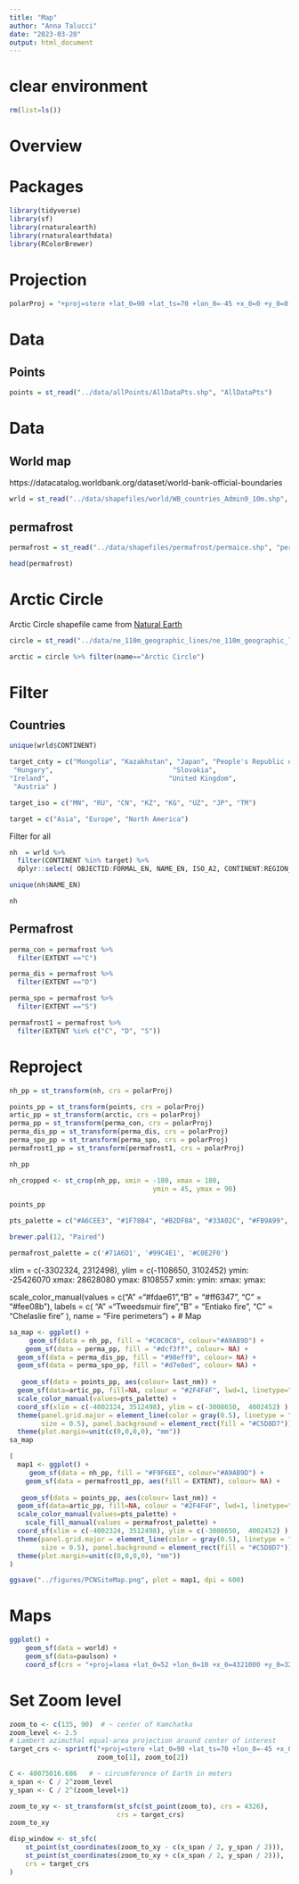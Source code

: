 ```yaml
---
title: "Map"
author: "Anna Talucci"
date: "2023-03-20"
output: html_document
---
```

# clear environment
```r
rm(list=ls())
```


# Overview

# Packages
```r
library(tidyverse)
library(sf)
library(rnaturalearth)
library(rnaturalearthdata)
library(RColorBrewer)
```
# Projection
```r
polarProj = "+proj=stere +lat_0=90 +lat_ts=70 +lon_0=-45 +x_0=0 +y_0=0 +datum=WGS84 +units=m +no_defs +type=crs"
```
# Data


## Points

```r
points = st_read("../data/allPoints/AllDataPts.shp", "AllDataPts")
```

# Data

## World map
https://datacatalog.worldbank.org/dataset/world-bank-official-boundaries

```r
wrld = st_read("../data/shapefiles/world/WB_countries_Admin0_10m.shp", "WB_countries_Admin0_10m")
```


## permafrost
```r
permafrost = st_read("../data/shapefiles/permafrost/permaice.shp", "permaice")
```

```r
head(permafrost)
```

# Arctic Circle 
Arctic Circle shapefile came from [Natural Earth](https://www.naturalearthdata.com/downloads/110m-physical-vectors/110m-geographic-lines/)

```r
circle = st_read("../data/ne_110m_geographic_lines/ne_110m_geographic_lines.shp", "ne_110m_geographic_lines") 
```
```r
arctic = circle %>% filter(name=="Arctic Circle")
```




# Filter
## Countries

```r
unique(wrld$CONTINENT)
```


```r
target_cnty = c("Mongolia", "Kazakhstan", "Japan", "People's Republic of China", "Russia", "Uzbekistan", "Canada", "Greenland", "United States of America", "Czech Republic", "Germany", "Estonia", "Latvia", "Norway", "Sweden", "Finland", "Denmark",         "Romania",                             
 "Hungary",                              "Slovakia",                             "Poland",                              
"Ireland",                              "United Kingdom",                       "Greece",                              
 "Austria" )
```

```r
target_iso = c("MN", "RU", "CN", "KZ", "KG", "UZ", "JP", "TM")
```

```r
target = c("Asia", "Europe", "North America")
```

Filter for all
```r
nh  = wrld %>% 
  filter(CONTINENT %in% target) %>%
  dplyr::select( OBJECTID:FORMAL_EN, NAME_EN, ISO_A2, CONTINENT:REGION_WB, Shape_Leng:geometry) 
```

```r
unique(nh$NAME_EN)
```

```r
nh
```

## Permafrost
```r
perma_con = permafrost %>% 
  filter(EXTENT =="C") 
```

```r
perma_dis = permafrost %>% 
  filter(EXTENT =="D") 
```

```r
perma_spo = permafrost %>% 
  filter(EXTENT =="S") 
```

```r
permafrost1 = permafrost %>% 
  filter(EXTENT %in% c("C", "D", "S")) 
```

# Reproject

```r
nh_pp = st_transform(nh, crs = polarProj)

points_pp = st_transform(points, crs = polarProj)
artic_pp = st_transform(arctic, crs = polarProj)
perma_pp = st_transform(perma_con, crs = polarProj)
perma_dis_pp = st_transform(perma_dis, crs = polarProj)
perma_spo_pp = st_transform(perma_spo, crs = polarProj)
permafrost1_pp = st_transform(permafrost1, crs = polarProj)
```



```r
nh_pp
```

```r
nh_cropped <- st_crop(nh_pp, xmin = -180, xmax = 180,
                                    ymin = 45, ymax = 90)
```

```r
points_pp
```
```r
pts_palette = c("#A6CEE3", "#1F78B4", "#B2DF8A", "#33A02C", "#FB9A99", "#E31A1C", "#FDBF6F", "#FF7F00", "#CAB2D6", "#6A3D9A", "#FFFF99", "#B15928", '#1b998b', '#ed217c', '#ff9b71')
```

```r
brewer.pal(12, "Paired")
```

```r
permafrost_palette = c('#71A6D1', '#99C4E1', '#C0E2F0')
```
xlim = c(-3302324, 2312498), ylim = c(-1108650,  3102452) 
ymin: -25426070 xmax: 28628080 ymax: 8108557
 xmin:  ymin:  xmax:  ymax: 
 
 scale_color_manual(values = c("A" ="#fdae61","B" = "#ff6347", "C" = "#fee08b"), labels = c( "A" ="Tweedsmuir fire","B" = "Entiako fire", "C" = "Chelaslie fire" ), name = "Fire perimeters") +
# Map
```r
sa_map <- ggplot() +
     geom_sf(data = nh_pp, fill = "#C0C0C0", colour="#A9AB9D") +
    geom_sf(data = perma_pp, fill = "#dcf3ff", colour= NA) +
  geom_sf(data = perma_dis_pp, fill = "#98eff9", colour= NA) +
  geom_sf(data = perma_spo_pp, fill = "#d7e8ed", colour= NA) +
 
   geom_sf(data = points_pp, aes(colour= last_nm)) +
  geom_sf(data=artic_pp, fill=NA, colour = "#2F4F4F", lwd=1, linetype="dashed") +
  scale_color_manual(values=pts_palette) +
  coord_sf(xlim = c(-4002324, 3512498), ylim = c(-3008650,  4002452) ) +
  theme(panel.grid.major = element_line(color = gray(0.5), linetype = "dashed", 
        size = 0.5), panel.background = element_rect(fill = "#C5D8D7")) +
  theme(plot.margin=unit(c(0,0,0,0), "mm")) 
sa_map
```

```r
(
  map1 <- ggplot() +
     geom_sf(data = nh_pp, fill = "#F9F6EE", colour="#A9AB9D") +
    geom_sf(data = permafrost1_pp, aes(fill = EXTENT), colour= NA) +
 
   geom_sf(data = points_pp, aes(colour= last_nm)) +
  geom_sf(data=artic_pp, fill=NA, colour = "#2F4F4F", lwd=1, linetype="dashed") +
  scale_color_manual(values=pts_palette) +
    scale_fill_manual(values = permafrost_palette) +
  coord_sf(xlim = c(-4002324, 3512498), ylim = c(-3008650,  4002452) ) +
  theme(panel.grid.major = element_line(color = gray(0.5), linetype = "dashed", 
        size = 0.5), panel.background = element_rect(fill = "#C5D8D7")) +
  theme(plot.margin=unit(c(0,0,0,0), "mm")) 
)
```

```r
ggsave("../figures/PCNSiteMap.png", plot = map1, dpi = 600)
```
# Maps

```r
ggplot() +
    geom_sf(data = world) +
    geom_sf(data=paulson) +
    coord_sf(crs = "+proj=laea +lat_0=52 +lon_0=10 +x_0=4321000 +y_0=3210000 +ellps=GRS80 +units=m +no_defs ")
```

# Set Zoom level
```r
zoom_to <- c(135, 90)  # ~ center of Kamchatka
zoom_level <- 2.5
# Lambert azimuthal equal-area projection around center of interest
target_crs <- sprintf("+proj=stere +lat_0=90 +lat_ts=70 +lon_0=-45 +x_0=0 +y_0=0 +datum=WGS84 +units=m +no_defs +type=crs",
                      zoom_to[1], zoom_to[2])

```
                      
```r
C <- 40075016.686   # ~ circumference of Earth in meters
x_span <- C / 2^zoom_level
y_span <- C / 2^(zoom_level+1)
```

```r
zoom_to_xy <- st_transform(st_sfc(st_point(zoom_to), crs = 4326),
                           crs = target_crs)
zoom_to_xy
```

```r
disp_window <- st_sfc(
    st_point(st_coordinates(zoom_to_xy - c(x_span / 2, y_span / 2))),
    st_point(st_coordinates(zoom_to_xy + c(x_span / 2, y_span / 2))),
    crs = target_crs
)
```
